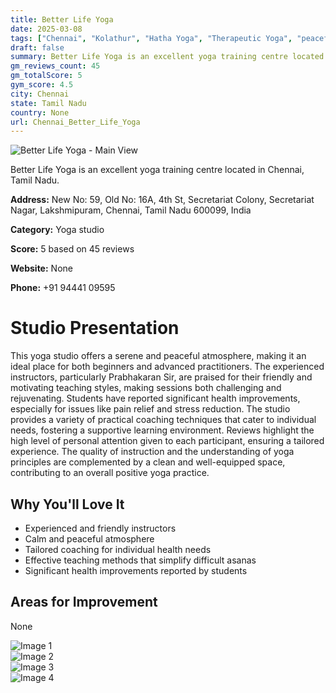 ```yaml
---
title: Better Life Yoga
date: 2025-03-08
tags: ["Chennai", "Kolathur", "Hatha Yoga", "Therapeutic Yoga", "peaceful", "supportive atmosphere", "Chennai"]  
draft: false
summary: Better Life Yoga is an excellent yoga training centre located in Chennai, Tamil Nadu.
gm_reviews_count: 45
gm_totalScore: 5
gym_score: 4.5
city: Chennai
state: Tamil Nadu
country: None
url: Chennai_Better_Life_Yoga
---
```


<div className="aspect-[16/9] relative my-8">
  <img 
    src="https://lh5.googleusercontent.com/p/AF1QipP4Wy7SWl9HteXaM0lel79SMEvjCFr_fcauLML6=w1920-h1080-k-no"
    alt="Better Life Yoga - Main View"
    className="object-cover absolute inset-0 w-full h-full rounded-lg"
  />
</div>

Better Life Yoga is an excellent yoga training centre located in Chennai, Tamil Nadu.

**Address:** New No: 59, Old No: 16A, 4th St, Secretariat Colony, Secretariat Nagar, Lakshmipuram, Chennai, Tamil Nadu 600099, India

**Category:** Yoga studio

**Score:** 5 based on 45 reviews

**Website:** None

**Phone:** +91 94441 09595

# Studio Presentation

This yoga studio offers a serene and peaceful atmosphere, making it an ideal place for both beginners and advanced practitioners. The experienced instructors, particularly Prabhakaran Sir, are praised for their friendly and motivating teaching styles, making sessions both challenging and rejuvenating. Students have reported significant health improvements, especially for issues like pain relief and stress reduction. The studio provides a variety of practical coaching techniques that cater to individual needs, fostering a supportive learning environment. Reviews highlight the high level of personal attention given to each participant, ensuring a tailored experience.
The quality of instruction and the understanding of yoga principles are complemented by a clean and well-equipped space, contributing to an overall positive yoga practice.

## Why You'll Love It

- Experienced and friendly instructors
- Calm and peaceful atmosphere
- Tailored coaching for individual health needs
- Effective teaching methods that simplify difficult asanas
- Significant health improvements reported by students

## Areas for Improvement

None

<div className="grid grid-cols-1 xl:grid-cols-2 gap-4 my-8">
<div className="aspect-[4/3] relative"><img src="https://lh5.googleusercontent.com/p/AF1QipOLJKiKGv0p-HEQ1w7I9Vtp-SUcqDx6jRaG30eC=w1920-h1080-k-no" alt="Image 1" className="object-cover absolute inset-0 w-full h-full rounded-lg" /></div>
<div className="aspect-[4/3] relative"><img src="https://lh5.googleusercontent.com/p/AF1QipMl--pk9NS9HKv9Yv6gp5raoJ_BamoFgSTqvx91=w1920-h1080-k-no" alt="Image 2" className="object-cover absolute inset-0 w-full h-full rounded-lg" /></div>
<div className="aspect-[4/3] relative"><img src="https://lh5.googleusercontent.com/p/AF1QipMxraQQ92R5MFAY00ou6YlpGNXMNQf8oYSm3HNQ=w1920-h1080-k-no" alt="Image 3" className="object-cover absolute inset-0 w-full h-full rounded-lg" /></div>
<div className="aspect-[4/3] relative"><img src="https://lh5.googleusercontent.com/p/AF1QipNcIBUG6XvjtyYYZuiURyJ1BsLhOuL2GUkT9rCL=w1920-h1080-k-no" alt="Image 4" className="object-cover absolute inset-0 w-full h-full rounded-lg" /></div>
</div>